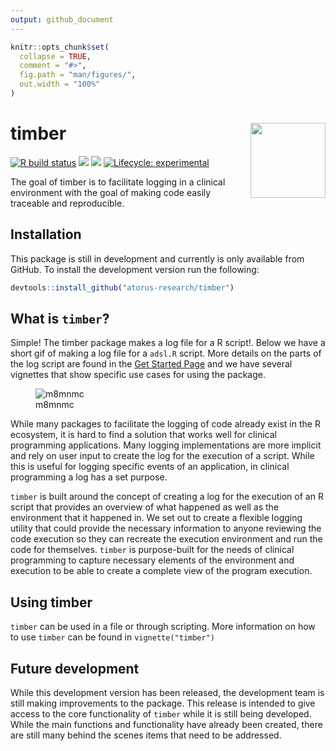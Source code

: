 ```yaml
---
output: github_document
---
```


<!-- README.md is generated from README.Rmd. Please edit that file -->

```r
knitr::opts_chunk$set(
  collapse = TRUE,
  comment = "#>",
  fig.path = "man/figures/",
  out.width = "100%"
)
```

# timber  <img src="man/figures/logo.png" align="right" alt="" width="120" />

<!-- badges: start -->
[![R build status](https://github.com/atorus-research/timber/workflows/R-CMD-check/badge.svg)](https://github.com/atorus-research/timber/actions?workflow=R-CMD-check)
[<img src="https://img.shields.io/codecov/c/github/atorus-research/timber">](https://codecov.io/gh/atorus-research/timber)
[<img src="https://img.shields.io/badge/License-MIT-blue.svg">](https://github.com/atorus-research/timber/blob/master/LICENSE.md)
[![Lifecycle: experimental](https://img.shields.io/badge/lifecycle-experimental-orange.svg)](https://lifecycle.r-lib.org/articles/stages.html#experimental-1)
<!-- badges: end -->

The goal of timber is to facilitate logging in a clinical environment with the goal of making code easily traceable and reproducible.

## Installation

This package is still in development and currently is only available from GitHub. To install the development version run the following:

```r
devtools::install_github("atorus-research/timber")
```

## What is ```timber```?

Simple!  The timber package makes a log file for a R script!.  Below we have a short gif of
making a log file for a `adsl.R` script.  More details on the parts of the log script
are found in the [Get Started Page](https://atorus-research.github.io/timber/articles/timber.html) and
we have several vignettes that show specific use cases for using the package.

![m8mnmc](https://i.makeagif.com/media/5-02-2022/m8mnmc.gif)

While many packages to facilitate the logging of code already exist in the R ecosystem, it is hard to find a solution that works well for clinical programming applications.  Many logging implementations are more implicit and rely on user input to create the log for the execution of a script.  While this is useful for logging specific events of an application, in clinical programming a log has a set purpose.  

```timber``` is built around the concept of creating a log for the execution of an R script that provides an overview of what happened as well as the environment that it happened in.  We set out to create a flexible logging utility that could provide the necessary information to anyone reviewing the code execution so they can recreate the execution environment and run the code for themselves.  ```timber``` is purpose-built for the needs of clinical programming to capture necessary elements of the environment and execution to be able to create a complete view of the program execution.

## Using timber
```timber``` can be used in a file or through scripting.  More information on how to use ```timber``` can be found in `vignette("timber")`

## Future development
While this development version has been released, the development team is still making improvements to the package.  This release is intended to give access to the core functionality of ```timber``` while it is still being developed.  While the main functions and functionality have already been created, there are still many behind the scenes items that need to be addressed. 
